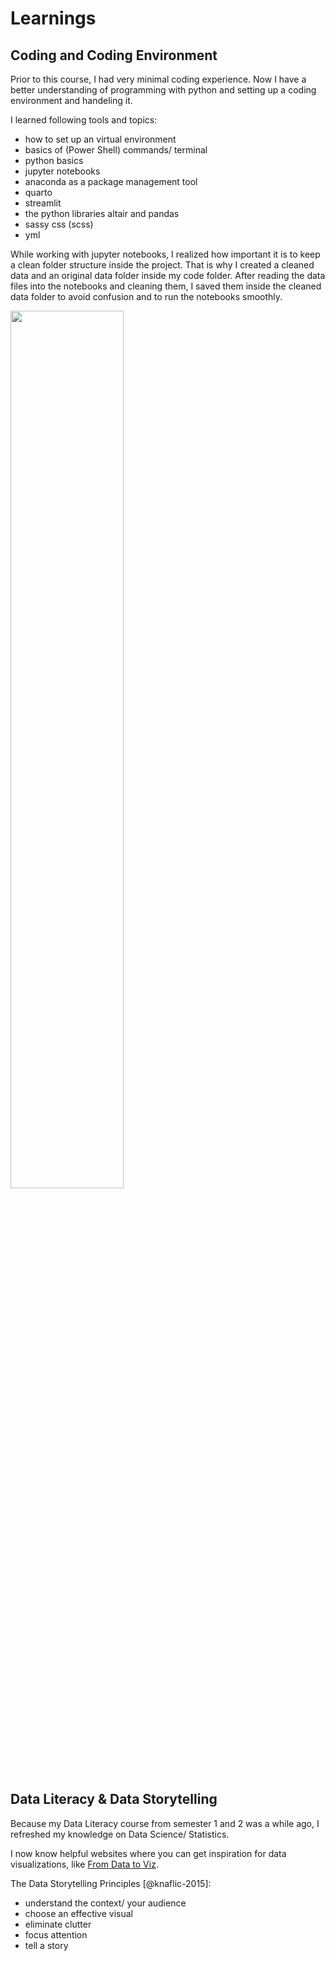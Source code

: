 # Learnings {.unnumbered}

## Coding and Coding Environment 

Prior to this course, I had very minimal coding experience. Now I have a better understanding of programming with python and setting up a coding environment and handeling it. 

I learned following tools and topics: 

- how to set up an virtual environment
- basics of (Power Shell) commands/ terminal
- python basics 
- jupyter notebooks
- anaconda as a package management tool
- quarto 
- streamlit 
- the python libraries altair and pandas
- sassy css (scss)
- yml

While working with jupyter notebooks, I realized how important it is to keep a clean folder structure inside the project. 
That is why I created a cleaned data and an original data folder inside my code folder. After reading the data files into the notebooks and cleaning them, I saved them inside the cleaned data folder to avoid confusion and to run the notebooks smoothly.

![](images/folders.png){width="60%"}


## Data Literacy & Data Storytelling

Because my Data Literacy course from semester 1 and 2 was a while ago, I refreshed my knowledge on Data Science/ Statistics. 

I now know helpful websites where you can get inspiration for data visualizations, like <a href="https://www.data-to-viz.com/" target="_blank">From Data to Viz</a>.

The Data Storytelling Principles [@knaflic-2015]:

- understand the context/ your audience
- choose an effective visual 
- eliminate clutter
- focus attention 
- tell a story



